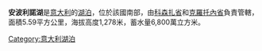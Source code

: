 {{Unreferenced|time=2021-06-04T15:09:32+00:00}}
{{Infobox lake
| name               = 安波利诺湖
| image              = Lago Ampollino 1.jpg
| caption            =
| image_bathymetry   =
| caption_bathymetry =
| location           = [[意大利|意大利]]
|pushpin_map=Italy
| coords             = {{coord|39|12|N|16|38|E|region:IT_type:waterbody|display=inline,title}}
| type               = [[水库|水库]]
| inflow             = Ampollino
| outflow            = Ampollino
| catchment          =
| basin_countries    = [[意大利|意大利]]
| length             =
| width              =
| area               = {{convert|5.59|km2|abbr=on}}
| depth              =
| max-depth          =
| volume             = {{convert|68000000|m3|acre.ft|abbr=on}}
| residence_time     =
| shore              =
| elevation          = {{convert|1278|m|abbr=on}}
| frozen             =
| islands            =
| cities             = {{link-en|Caprara|Caprara, Calabria}}
| reference          =
}}



'''安波利諾湖'''是[[意大利|意大利]]的[[湖泊|湖泊]]，位於該國南部，由[[科森扎省|科森扎省]]和[[克羅托內省|克羅托內省]]負責管轄，面積5.59平方公里，海拔高度1,278米，蓄水量6,800萬立方米。

{{Italy-geo-stub}}
[[Category:意大利湖泊|Category:意大利湖泊]]